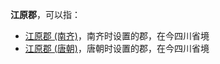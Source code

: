 '''江原郡'''，可以指：
*[[江原郡_(南齐)|江原郡 (南齐)]]，南齐时设置的郡，在今四川省境
*[[江原郡_(唐朝)|江原郡 (唐朝)]]，唐朝时设置的郡，在今四川省境

{{Disambig|J|Cat=三字中国郡名消歧义}}